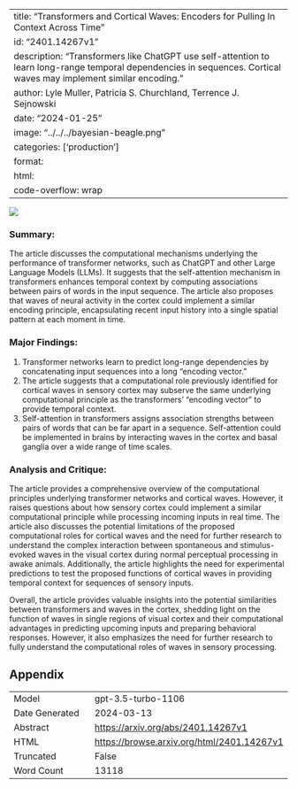 
---
title: "Transformers and Cortical Waves: Encoders for Pulling In Context Across Time"
id: "2401.14267v1"
description: "Transformers like ChatGPT use self-attention to learn long-range temporal dependencies in sequences. Cortical waves may implement similar encoding."
author: Lyle Muller, Patricia S. Churchland, Terrence J. Sejnowski
date: "2024-01-25"
image: "../../../bayesian-beagle.png"
categories: ['production']
format:
  html:
    code-overflow: wrap
---

![](../../../bayesian-beagle.png)

### **Summary:**
The article discusses the computational mechanisms underlying the performance of transformer networks, such as ChatGPT and other Large Language Models (LLMs). It suggests that the self-attention mechanism in transformers enhances temporal context by computing associations between pairs of words in the input sequence. The article also proposes that waves of neural activity in the cortex could implement a similar encoding principle, encapsulating recent input history into a single spatial pattern at each moment in time.

### Major Findings:
1. Transformer networks learn to predict long-range dependencies by concatenating input sequences into a long "encoding vector."
2. The article suggests that a computational role previously identified for cortical waves in sensory cortex may subserve the same underlying computational principle as the transformers' "encoding vector" to provide temporal context.
3. Self-attention in transformers assigns association strengths between pairs of words that can be far apart in a sequence. Self-attention could be implemented in brains by interacting waves in the cortex and basal ganglia over a wide range of time scales.

### Analysis and Critique:
The article provides a comprehensive overview of the computational principles underlying transformer networks and cortical waves. However, it raises questions about how sensory cortex could implement a similar computational principle while processing incoming inputs in real time. The article also discusses the potential limitations of the proposed computational roles for cortical waves and the need for further research to understand the complex interaction between spontaneous and stimulus-evoked waves in the visual cortex during normal perceptual processing in awake animals. Additionally, the article highlights the need for experimental predictions to test the proposed functions of cortical waves in providing temporal context for sequences of sensory inputs.

Overall, the article provides valuable insights into the potential similarities between transformers and waves in the cortex, shedding light on the function of waves in single regions of visual cortex and their computational advantages in predicting upcoming inputs and preparing behavioral responses. However, it also emphasizes the need for further research to fully understand the computational roles of waves in sensory processing.

## Appendix

|          |          |
|----------|----------|
| Model     | gpt-3.5-turbo-1106       |
| Date Generated     | 2024-03-13       |
| Abstract | [https://arxiv.org/abs/2401.14267v1](https://arxiv.org/abs/2401.14267v1)        |
| HTML     | [https://browse.arxiv.org/html/2401.14267v1](https://browse.arxiv.org/html/2401.14267v1)       |
| Truncated       | False       |
| Word Count       | 13118       |